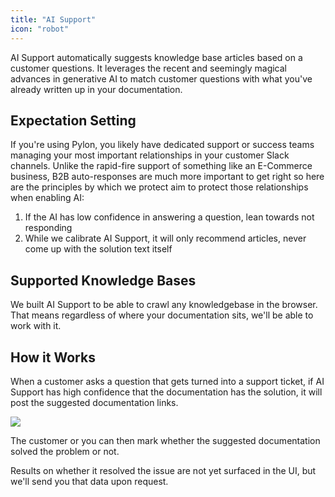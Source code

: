 ```yaml
---
title: "AI Support"
icon: "robot"
---
```


AI Support automatically suggests knowledge base articles based on a customer
questions. It leverages the recent and seemingly magical advances in generative
AI to match customer questions with what you've already written up in your
documentation.

## Expectation Setting

If you're using Pylon, you likely have dedicated support or success teams
managing your most important relationships in your customer Slack channels.
Unlike the rapid-fire support of something like an E-Commerce business, B2B
auto-responses are much more important to get right so here are the principles
by which we protect aim to protect those relationships when enabling AI:

1. If the AI has low confidence in answering a question, lean towards not
   responding
2. While we calibrate AI Support, it will only recommend articles, never come up
   with the solution text itself

## Supported Knowledge Bases

We built AI Support to be able to crawl any knowledgebase in the browser. That
means regardless of where your documentation sits, we'll be able to work with
it.

## How it Works

When a customer asks a question that gets turned into a support ticket, if AI
Support has high confidence that the documentation has the solution, it will
post the suggested documentation links.

<Frame>
  <img src="/images/ai-response.png" />
</Frame>

The customer or you can then mark whether the suggested documentation solved the
problem or not.

Results on whether it resolved the issue are not yet surfaced in the UI, but
we'll send you that data upon request.

